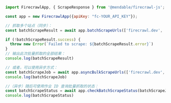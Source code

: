 ```js Node
import FirecrawlApp, { ScrapeResponse } from '@mendable/firecrawl-js';

const app = new FirecrawlApp({apiKey: "fc-YOUR_API_KEY"});

// 抓取多个站点（同步）：
const batchScrapeResult = await app.batchScrapeUrls(['firecrawl.dev', 'mendable.ai'], { formats: ['markdown', 'html'] });

if (!batchScrapeResult.success) {
  throw new Error(`Failed to scrape: ${batchScrapeResult.error}`)
}
// 输出此次批量抓取的全部结果：
console.log(batchScrapeResult)

// 或者，可以使用异步方式：
const batchScrapeJob = await app.asyncBulkScrapeUrls(['firecrawl.dev', 'mendable.ai'], { formats: ['markdown', 'html'] });
console.log(batchScrapeJob)

//（异步）随后可使用作业 ID 查询批量抓取的状态：
const batchScrapeStatus = await app.checkBatchScrapeStatus(batchScrapeJob.id);
console.log(batchScrapeStatus)
```
